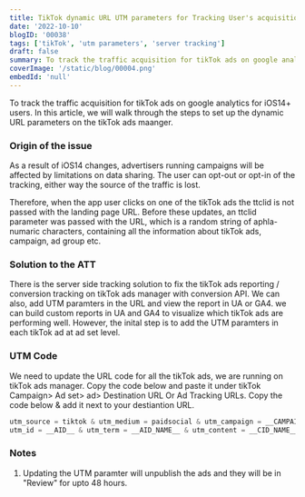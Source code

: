 ```yaml
---
title: TikTok dynamic URL UTM parameters for Tracking User's acquisition
date: '2022-10-10'
blogID: '00038'
tags: ['tikTok', 'utm parameters', 'server tracking']
draft: false
summary: To track the traffic acquisition for tikTok ads on google analytics for iOS14+ users. To track the performance of the tikTok ads in UA or GA4 using custom reports and secondary dimensions.
coverImage: '/static/blog/00004.png'
embedId: 'null'
---
```


To track the traffic acquisition for tikTok ads on google analytics for iOS14+ users. In this article, we will walk through the steps to set up the dynamic URL parameters on the tikTok ads maanger.

<TOCInline toc={props.toc} exclude="Overview" toHeading={3} />

### Origin of the issue

As a result of iOS14 changes, advertisers running campaigns will be affected by limitations on data sharing. The user can opt-out or opt-in of the tracking, either way the source of the traffic is lost.

Therefore, when the app user clicks on one of the tikTok ads the ttclid is not passed with the landing page URL. Before these updates, an ttclid parameter was passed with the URL, which is a random string of aphla-numaric characters, containing all the information about tikTok ads, campaign, ad group etc.

### Solution to the ATT

There is the server side tracking solution to fix the tikTok ads reporting / conversion tracking on tikTok ads manager with conversion API. We can also, add UTM paramters in the URL and view the report in UA or GA4. we can build custom reports in UA and GA4 to visualize which tikTok ads are performing well. However, the inital step is to add the UTM paramters in each tikTok ad at ad set level.

### UTM Code

We need to update the URL code for all the tikTok ads, we are running on tikTok ads manager. Copy the code below and paste it under tikTok Campaign> Ad set> ad> Destination URL Or Ad Tracking URLs. Copy the code below & add it next to your destiantion URL.

```javascript
utm_source = tiktok & utm_medium = paidsocial & utm_campaign = __CAMPAIGN_NAME__ &
utm_id = __AID__ & utm_term = __AID_NAME__ & utm_content = __CID_NAME__
```

### Notes

1. Updating the UTM paramter will unpublish the ads and they will be in "Review" for upto 48 hours.
